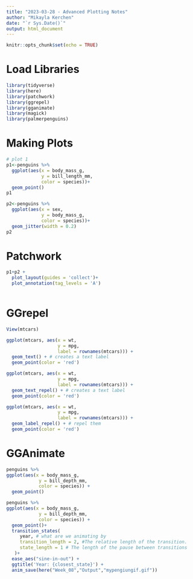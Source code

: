 ```yaml
---
title: "2023-03-28 - Advanced Plotting Notes"
author: "Mikayla Kerchen"
date: "`r Sys.Date()`"
output: html_document
---
```


```r
knitr::opts_chunk$set(echo = TRUE)
```

# Load Libraries
```r
library(tidyverse)
library(here)
library(patchwork)
library(ggrepel)
library(gganimate)
library(magick)
library(palmerpenguins)
```
# Making Plots
```r
# plot 1
p1<-penguins %>%
  ggplot(aes(x = body_mass_g, 
             y = bill_length_mm, 
             color = species))+
  geom_point()
p1

p2<-penguins %>%
  ggplot(aes(x = sex, 
             y = body_mass_g, 
             color = species))+
  geom_jitter(width = 0.2)
p2
```

# Patchwork
```r
p1+p2 +
  plot_layout(guides = 'collect')+
  plot_annotation(tag_levels = 'A')
  
```

# GGrepel
```r
View(mtcars)

ggplot(mtcars, aes(x = wt, 
                   y = mpg, 
                   label = rownames(mtcars))) +
  geom_text() + # creates a text label
  geom_point(color = 'red')

ggplot(mtcars, aes(x = wt, 
                   y = mpg, 
                   label = rownames(mtcars))) +
  geom_text_repel() + # creates a text label
  geom_point(color = 'red')

ggplot(mtcars, aes(x = wt, 
                   y = mpg, 
                   label = rownames(mtcars))) +
  geom_label_repel() + # repel them
  geom_point(color = 'red')
```

# GGAnimate
```r
penguins %>%
ggplot(aes(x = body_mass_g, 
            y = bill_depth_mm, 
            color = species)) +
  geom_point()

penguins %>%
ggplot(aes(x = body_mass_g, 
            y = bill_depth_mm, 
            color = species)) +
  geom_point()+
  transition_states(
     year, # what are we animating by
     transition_length = 2, #The relative length of the transition.
     state_length = 1 # The length of the pause between transitions
   )+
  ease_aes("sine-in-out") +
  ggtitle('Year: {closest_state}') +
  anim_save(here("Week_08","Output","mypengiungif.gif"))
```

